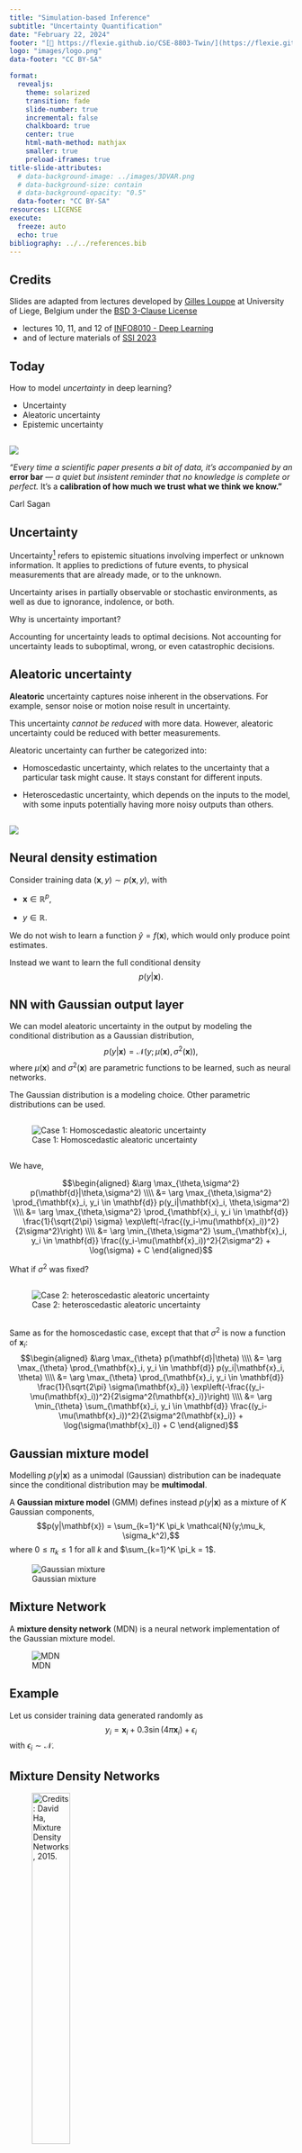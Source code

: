 ```yaml
---
title: "Simulation-based Inference"
subtitle: "Uncertainty Quantification"
date: "February 22, 2024"
footer: "[🔗 https://flexie.github.io/CSE-8803-Twin/](https://flexie.github.io/CSE-8803-Twin/)"
logo: "images/logo.png"
data-footer: "CC BY-SA"

format: 
  revealjs:
    theme: solarized
    transition: fade
    slide-number: true
    incremental: false 
    chalkboard: true
    center: true
    html-math-method: mathjax
    smaller: true
    preload-iframes: true
title-slide-attributes:
  # data-background-image: ../images/3DVAR.png
  # data-background-size: contain
  # data-background-opacity: "0.5"
  data-footer: "CC BY-SA"
resources: LICENSE
execute:
  freeze: auto
  echo: true
bibliography: ../../references.bib
---
```


## Credits

Slides are adapted from lectures developed by [Gilles Louppe](mailto:g.louppe@uliege.be) at University of Liege, Belgium under the [BSD 3-Clause License](LICENSE)

- lectures 10, 11, and 12 of [INFO8010 - Deep Learning](https://github.com/glouppe/info8010-deep-learning)
- and of lecture materials of [SSI 2023](https://github.com/glouppe/ssi2023?tab=readme-ov-file) 

## Today

How to model *uncertainty* in deep learning?

-   Uncertainty
-   Aleatoric uncertainty
-   Epistemic uncertainty

## 

![](images/carl.jpg)

*"Every time a scientific paper presents a bit of data, it's accompanied by an* **error bar** *--- a quiet but insistent reminder that no knowledge is complete or perfect.* It's a **calibration of how much we trust what we think we know."**

Carl Sagan

## Uncertainty

Uncertainty[^1] refers to epistemic situations involving imperfect or unknown information. It applies to predictions of future events, to physical measurements that are already made, or to the unknown.

[^1]: \[Credits: [Wikipedia](https://en.wikipedia.org/wiki/Uncertainty), 2023.\]

Uncertainty arises in partially observable or stochastic environments, as well as due to ignorance, indolence, or both.

Why is uncertainty important?

Accounting for uncertainty leads to optimal decisions. Not accounting for uncertainty leads to suboptimal, wrong, or even catastrophic decisions.

## Aleatoric uncertainty

**Aleatoric** uncertainty captures noise inherent in the observations. For example, sensor noise or motion noise result in uncertainty.

This uncertainty *cannot be reduced* with more data. However, aleatoric uncertainty could be reduced with better measurements.

Aleatoric uncertainty can further be categorized into:

-   Homoscedastic uncertainty, which relates to the uncertainty that a particular task might cause. It stays constant for different inputs.

-   Heteroscedastic uncertainty, which depends on the inputs to the model, with some inputs potentially having more noisy outputs than others.

## 

![](images/homo-vs-hetero-3.png)

## Neural density estimation

Consider training data $(\mathbf{x}, y) \sim p(\mathbf{x}, y)$, with 

- $\mathbf{x} \in \mathbb{R}^p$, 
 
- $y \in \mathbb{R}$.

We do not wish to learn a function $\hat{y} = f(\mathbf{x})$, which would only produce point estimates.

Instead we want to learn the full conditional density $$p(y|\mathbf{x}).$$

## NN with Gaussian output layer

We can model aleatoric uncertainty in the output by modeling the conditional distribution as a Gaussian distribution, $$p(y|\mathbf{x}) = \mathcal{N}(y; \mu(\mathbf{x}), \sigma^2(\mathbf{x})),$$ where $\mu(\mathbf{x})$ and $\sigma^2(\mathbf{x})$ are parametric functions to be learned, such as neural networks.

::: callout-note
The Gaussian distribution is a modeling choice. Other parametric distributions can be used.
:::

## 

<div>

![Case 1: Homoscedastic aleatoric uncertainty](images/homoscedastic.svg)

</div>

## 

We have,

$$\begin{aligned}
&\arg \max_{\theta,\sigma^2} p(\mathbf{d}|\theta,\sigma^2) \\\\
&= \arg \max_{\theta,\sigma^2} \prod_{\mathbf{x}_i, y_i \in \mathbf{d}} p(y_i|\mathbf{x}_i, \theta,\sigma^2) \\\\
&= \arg \max_{\theta,\sigma^2} \prod_{\mathbf{x}_i, y_i \in \mathbf{d}} \frac{1}{\sqrt{2\pi} \sigma} \exp\left(-\frac{(y_i-\mu(\mathbf{x}_i))^2}{2\sigma^2}\right) \\\\
&= \arg \min_{\theta,\sigma^2} \sum_{\mathbf{x}_i, y_i \in \mathbf{d}}  \frac{(y_i-\mu(\mathbf{x}_i))^2}{2\sigma^2} + \log(\sigma) + C
\end{aligned}$$

What if $\sigma^2$ was fixed?

## 

![Case 2: heteroscedastic aleatoric uncertainty](images/heteroscedastic.svg)


## 

Same as for the homoscedastic case, except that that $\sigma^2$ is now a function of $\mathbf{x}_i$: $$\begin{aligned}
&\arg \max_{\theta} p(\mathbf{d}|\theta) \\\\
&= \arg \max_{\theta} \prod_{\mathbf{x}_i, y_i \in \mathbf{d}} p(y_i|\mathbf{x}_i, \theta) \\\\
&= \arg \max_{\theta} \prod_{\mathbf{x}_i, y_i \in \mathbf{d}} \frac{1}{\sqrt{2\pi} \sigma(\mathbf{x}_i)} \exp\left(-\frac{(y_i-\mu(\mathbf{x}_i))^2}{2\sigma^2(\mathbf{x}_i)}\right) \\\\
&= \arg \min_{\theta} \sum_{\mathbf{x}_i, y_i \in \mathbf{d}}  \frac{(y_i-\mu(\mathbf{x}_i))^2}{2\sigma^2(\mathbf{x}_i)} + \log(\sigma(\mathbf{x}_i)) + C
\end{aligned}$$

## Gaussian mixture model

Modelling $p(y|\mathbf{x})$ as a unimodal (Gaussian) distribution can be inadequate since the conditional distribution may be **multimodal**.

A **Gaussian mixture model** (GMM) defines instead $p(y|\mathbf{x})$ as a mixture of $K$ Gaussian components, $$p(y|\mathbf{x}) = \sum_{k=1}^K \pi_k \mathcal{N}(y;\mu_k, \sigma_k^2),$$ where $0 \leq \pi_k \leq 1$ for all $k$ and $\sum_{k=1}^K \pi_k = 1$.

:::{#fig-mixture}
![Gaussian mixture](images/gmm.jpg)
:::

## Mixture Network

A **mixture density network** (MDN) is a neural network implementation of the Gaussian mixture model.

<div>

![MDN](images/mdn.svg)

</div>

## Example

Let us consider training data generated randomly as $$y_i = \mathbf{x}_i + 0.3\sin(4\pi \mathbf{x}_i) + \epsilon_i$$ with $\epsilon_i \sim \mathcal{N}$.

## Mixture Density Networks

<div>

![Credits: David Ha, [Mixture Density Networks](http://blog.otoro.net/2015/06/14/mixture-density-networks/), 2015.](images/illus1.png){width="40%"}

</div>

The data can be fit with a 2-layer network producing point estimates for $y$ ([demo](http://otoro.net/ml/mixture/index.html)).

## Multi modality issue

<div>

![Credits: David Ha, [Mixture Density Networks](http://blog.otoro.net/2015/06/14/mixture-density-networks/), 2015.](images/illus2.png){width="40%"}

If we flip $\mathbf{x}_i$ and $y_i$, the network faces issues since for each input, there are multiple outputs that can work. It produces an average of the correct values ([demo](http://otoro.net/ml/mixture/inverse.html)).

</div>

## Mixture Density Network

<div>

![Credits: David Ha, [Mixture Density Networks](http://blog.otoro.net/2015/06/14/mixture-density-networks/), 2015.](images/illus3.png){width="40%"}

A mixture density network models the data correctly, as it predicts for each input a distribution for the output, rather than a point estimate ([demo](http://otoro.net/ml/mixture/mixture.html)).

</div>

## Normalizing flows

![](images/cubes.png){width="50%"}

Assume $p(\mathbf{z})$ is a uniformly distributed unit cube in $\mathbb{R}^3$ and $\mathbf{x} = f(\mathbf{z}) = 2\mathbf{z}$.

Since the total probability mass must be conserved, $$p(\mathbf{x}=f(\mathbf{z})) = p(\mathbf{z})\frac{V_\mathbf{z}}{V_\mathbf{x}}=p(\mathbf{z}) \frac{1}{8},\quad\text{where}\frac{1}{8} = \left| \det \left( \begin{matrix}
2 & 0 & 0 \\\\ 
0 & 2 & 0 \\\\
0 & 0 & 2
\end{matrix} \right)\right|^{-1}$$ represents the inverse determinant of the linear transformation $f$.

## 

What if $f$ is non-linear?

![Image credits: Simon J.D. Prince, [Understanding Deep Learning](https://udlbook.github.io/udlbook/), 2023.](images/cov.png){width="50%"}

## Change of variables theorem

If $f$ is non-linear, 

- the Jacobian $J_f(\mathbf{z})$ of $\mathbf{x} = f(\mathbf{z})$ represents the infinitesimal linear transformation in the neighborhood of $\mathbf{z}$; 

- if the function is a bijective map, then the mass must be conserved locally.

Therefore, the local change of density yields $$p(\mathbf{x}=f(\mathbf{z})) = p(\mathbf{z})\left| \det J_f(\mathbf{z}) \right|^{-1}.$$

Similarly, for $g = f^{-1}$, we have $$p(\mathbf{x})=p(\mathbf{z}=g(\mathbf{x}))\left| \det J_g(\mathbf{x}) \right|.$$

## 

What about the inverse $f^{-1}$?

![Image credits: Simon J.D. Prince, [Understanding Deep Learning](https://udlbook.github.io/udlbook/), 2023.](images/FlowIntroInverse.png){width="50%"}


## Normalizing flows

A normalizing flow is a change of variable $f$ that transforms a base distribution $p(\mathbf{z})$ into $p(\mathbf{x})$ by a series of invertible transformations.

![Image credits: [Lilian Weng](https://lilianweng.github.io/lil-log/2018/10/13/flow-based-deep-generative-models), 2018](images/normalizing-flow.png)

## 

Formally,

-   $f$ is a composition $f=f_K \circ ... \circ f_1$, where each $f_k$ is an invertible neural transformation;

-   $g_k = f^{-1}_k$;

-   $\mathbf{z}_k = f_k(\mathbf{z}_{k-1})$, with $\mathbf{z}_0 = \mathbf{z}$ and $\mathbf{z}_K = \mathbf{x}$;

-   $p(\mathbf{z}_k) = p(\mathbf{z}_{k-1} = g_k(\mathbf{z}_k)) \left| \det J_{g_k}(\mathbf{z}_k) \right|$.

![Image credits: Simon J.D. Prince, [Understanding Deep Learning](https://udlbook.github.io/udlbook/), 2023.](images/FlowTransformLayers.png){width="50%"}

## Example: coupling layers

Assume $\mathbf{z} = (\mathbf{z}_a, \mathbf{z}_b)$ and $\mathbf{x} = (\mathbf{x}_a, \mathbf{x}_b)$. Then,

-   Forward mapping $\mathbf{x} = f(\mathbf{z})$: $$\mathbf{x}_a = \mathbf{z}_a, \quad \mathbf{x}_b = \mathbf{z}_b \odot \exp(s(\mathbf{z}_a)) + t(\mathbf{z}_a),$$

-   Inverse mapping $\mathbf{z} = g(\mathbf{x})$: $$\mathbf{z}_a = \mathbf{x}_a, \quad \mathbf{z}_b = (\mathbf{x}_b - t(\mathbf{x}_a)) \odot \exp(-s(\mathbf{x}_a)),$$

where $s$ and $t$ are arbitrary neural networks.

## 

For $\mathbf{x} = (\mathbf{x}_a, \mathbf{x}_b)$, the log-likelihood is $$\begin{aligned}\log p(\mathbf{x}) &= \log p(\mathbf{z} = g(\mathbf{x})) \left| \det J_g(\mathbf{x}) \right|\end{aligned}$$ where the Jacobian $J_g(\mathbf{x}) = \frac{\partial \mathbf{z}}{\partial \mathbf{x}}$ is a lower triangular matrix $$\left( \begin{matrix}
\mathbf{I} & 0 \\\\
\frac{\partial \mathbf{z}_b}{\partial \mathbf{x}_a} & \text{diag}(\exp(-s(\mathbf{x}_a))) \end{matrix} \right),$$ such that $\left| \det J_g(\mathbf{x}) \right| = \prod_i \exp(-s(\mathbf{x}_a))_i = \exp(-\sum_i s(\mathbf{x}_a)_i)$.

Therefore, the log-likelihood is $$\log p(\mathbf{x}) = \log p(\mathbf{z} = g(\mathbf{x})) -\sum_i s(\mathbf{x}_a)_i.$$

## 

::: {#fig-nf-densities}
![Image credits: [Wehenkel and Louppe](https://arxiv.org/abs/1908.05164), 2019.](images/nf-densities.png)

Normalizing flows can fit complex multimodal discontinuous densities.
:::

# Epistemic uncertainty

## 

**Epistemic** uncertainty accounts for uncertainty in the model or in its parameters. It captures our *ignorance* about which model can best explain the collected data.

It can be explained away given enough data[^2].

[^2]: Credits: Kendall and Gal, [What Uncertainties Do We Need in Bayesian Deep Learning for Computer Vision?](https://papers.nips.cc/paper/7141-what-uncertainties-do-we-need-in-bayesian-deep-learning-for-computer-vision.pdf), 2017.

## Bayesian neural networks

To capture epistemic uncertainty in a neural network, we model our ignorance with a prior distribution $p(\mathbf{\omega})$ over its weights.

Then we invoke Bayes for making predictions.

::: {layout-ncol="2" layout-valign="bottom"}
![](./images/bnn.png){width="80%"}

![](./images/thomas.png){width="50%"}
:::

## 

The prior predictive distribution at $\mathbf{x}$ is given by integrating over all possible weight configurations, $$p(y|\mathbf{x}) = \int p(y|\mathbf{x}, \mathbf{\omega}) p(\mathbf{\omega}) d\mathbf{\omega}.$$

Given training data $\mathbf{d}=\\{(\mathbf{x}_1, y_1), ..., (\mathbf{x}_N, y_N)\\}$ a Bayesian update results in the posterior $$p(\mathbf{\omega}|\mathbf{d}) = \frac{p(\mathbf{d}|\mathbf{\omega})p(\mathbf{\omega})}{p(\mathbf{d})}$$ where the likelihood $p(\mathbf{d}|\omega) = \prod_i p(y_i | \mathbf{x}_i, \omega).$

The posterior predictive distribution is then given by $$p(y|\mathbf{x},\mathbf{d}) = \int p(y|\mathbf{x}, \mathbf{\omega}) p(\mathbf{\omega}|\mathbf{d}) d\mathbf{\omega}.$$

## 

Bayesian neural networks are *easy to formulate*, but notoriously **difficult** to perform inference in.

$p(\mathbf{d})$ is intractable to evaluate, which results in the posterior $p(\mathbf{\omega}|\mathbf{d})$ not being tractable either.

Therefore, we must rely on approximations.

## Variational inference

Variational inference can be used for building an approximation $q(\mathbf{\omega};\nu)$ of the posterior $p(\mathbf{\omega}|\mathbf{d})$.

We can show that minimizing $$\text{KL}(q(\mathbf{\omega};\nu) || p(\mathbf{\omega}|\mathbf{d}))$$ with respect to the variational parameters $\nu$, is identical to maximizing the evidence lower bound objective (ELBO) 

$$\text{ELBO}(\nu) = \overbrace{\mathbb{E}_{q(\mathbf{\omega};\nu)} \left[\log p(\mathbf{d}| \mathbf{\omega})\right]}^{\text{reconstruction error}} - \overbrace{\text{KL}(q(\mathbf{\omega};\nu) || p(\mathbf{\omega}))}^{\text{regularization}}.$$

:::{.callout-note collapse="true"}

The most common measure of distance between probability distributions $p(x)$ and $q(x)$ is the *Kullback-Leibler* or KL divergence and is defined as:

$$
D_{KL}[p(x)\Vert q(x)]=\int p(x)\log \begin{bmatrix}\frac{p(x)}{q(x)}\end{bmatrix}\mathrm{d}x.
$$

:::

## 

The integral in the ELBO is not tractable for almost all $q$, but it can be maximized with stochastic gradient ascent:

1.  Sample $\hat{\omega} \sim q(\mathbf{\omega};\nu)$.
2.  Do one step of maximization with respect to $\nu$ on $$\hat{L}(\nu) = \log p(\mathbf{d}|\hat{\omega}) - \log\frac{q(\hat{\omega};\nu)}{p(\hat{\omega})} $$

In the context of Bayesian neural networks, this procedure is also known as **Bayes by backprop** (Blundell et al, 2015).

## Training VAE

![](./images/pseudo_train_v.png)

# Simulation-based inference

## 

![](images/pitcher.png)

## 

![](./images/prior_posterior.png)

## Scientific simulators

![](./images/simulators.png)

## 

:::{#fig-unconditioned}

![unconditioned](./images/unconditioned-program.png)

:::

$$\theta, z, x \sim p(\theta, z, x)$$

## 

:::{#fig-conditioned}
![conditioned](./images/conditioned-program.png)

:::

$$\theta, z \sim p(\theta, z | x)$$

## 


![Galton](./images/galton.mp4)

##

![Credit: [Brehmer](https://github.com/johannbrehmer/slides/blob/master/2020/simulation_based_inference_bremen_2020.pdf)](./images/galton_trajectory.png)

## Conditional simulators

A conditional simulator prescribes a way to sample from the likelihood $p(\mathbf{x}|\vartheta)$, where $\vartheta$ is a set of conditioning variables or parameters.

![Credits: [Siddharth Mishra-Sharma](https://smsharma.io/iaifi-summer-school-2023/), 2023.](./images/simulators-conditional.png)

##

![](./images/process1.png)

## 

![](./images/process2.png)

## 

![](./images/process3.png)

## 

![](./images/process4.png)

## 

$$p(x|\theta) = \underbrace{\iiint}_{\text{yikes!}} p(z_p|\theta) p(z_s|z_p) p(z_d|z_s) p(x|z_d) dz_p dz_s dz_d$$

That's bad!

## Bayesian inference

Start with

-   a simulator that can generate $N$ samples $x_i \sim p(x_i|\theta_i)$,
-   a prior model $p(\theta)$,
-   observed data $x_\text{obs} \sim p(x_\text{obs} | \theta_\text{true})$.

Then, estimate the posterior

$$p(\theta|x_\text{obs}) = \frac{p(x_\text{obs} | \theta)p(\theta)}{p(x_\text{obs})}.$$

## 

![](./images//sbi.png)

# Algorithms

## 

![Credits: [Cranmer, Brehmer and Louppe](https://doi.org/10.1073/pnas.1912789117), 2020.](./images/frontiers-sbi0.png)

## Approximate Bayesian Computation (ABC)

![Credits: Johann Brehmer.](./images/abc.png)

**Issues:**

-   How to choose $x'$? $\epsilon$? $||\cdot||$?

-   No tractable posterior.

-   Need to run new simulations for new data or new prior.

## 

![Credits: [Cranmer, Brehmer and Louppe](https://doi.org/10.1073/pnas.1912789117), 2020.](./images/frontiers-sbi2.png)

## 

![Credits: [Cranmer, Brehmer and Louppe](https://doi.org/10.1073/pnas.1912789117), 2020.](./images/frontiers-sbi.png)

## 

::: columns
::: {.column width="33%"}
Produce samples $$\mathbf{x} \sim p(\mathbf{x} | \vartheta)$$
:::

::: {.column width="33%"}
Evaluate densities $$p(\mathbf{x}|\vartheta)$$ $$p(\vartheta | \mathbf{x}) = \frac{p(\mathbf{x} | \vartheta) p(\vartheta)}{p(\mathbf{x})}$$
:::

::: {.column width="33%"}
Encode complex priors $$p(\mathbf{x})$$
:::
:::

::: {layout-ncol="3"}
![Credits: [Siddharth Mishra-Sharma](https://smsharma.io/iaifi-summer-school-2023/), 2023.](./images/uses1.png)

![](./images/uses2.png)

![](./images/uses3.png)
:::

##